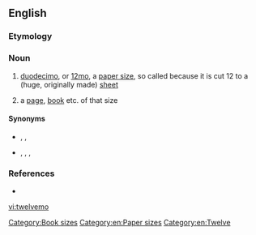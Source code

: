 ==English==

===Etymology===
{{suffix|twelve|mo|lang=en}}

===Noun===
{{en-noun}}

# {{lb|en|paper}} [[duodecimo]], or [[12mo]], a [[paper size]], so called because it is cut 12 to a (huge, originally made) [[sheet]]
# {{lb|en|printing}} a [[page]], [[book]] etc. of that size

====Synonyms====
* {{sense|page size}} {{l|en|12mo}}, {{l|en|duodecimo}}, {{l|en|12º}}
* {{sense|book size}} {{l|en|D}}, {{l|en|12mo}}, {{l|en|duodecimo}}, {{l|en|12º}}

===References===
* {{R:Websters}}

{{Book-B}}

[[Category:Book sizes]]
[[Category:en:Paper sizes]]
[[Category:en:Twelve]]

[[vi:twelvemo]]